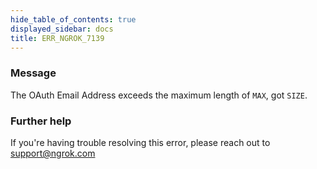 ```yaml
---
hide_table_of_contents: true
displayed_sidebar: docs
title: ERR_NGROK_7139
---
```


### Message

The OAuth Email Address exceeds the maximum length of `MAX`, got `SIZE`.

<ErrorDetails />

### Further help

If you're having trouble resolving this error, please reach out to [support@ngrok.com](mailto:support@ngrok.com?subject=Help%20with%20ERR_NGROK_7139)
